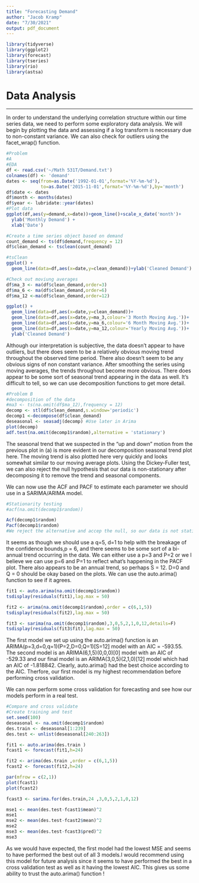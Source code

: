 ```yaml
---
title: "Forecasting Demand"
author: "Jacob Kramp"
date: "7/30/2021"
output: pdf_document
---
```


```r
library(tidyverse)
library(ggplot2)
library(forecast)
library(tseries)
library(rio)
library(astsa)
```

# Data Analysis

---

In order to understand the underlying correlation structure within our time series data, we need to perform some exploratory data analysis. We will begin by plotting the data and assessing if a log transform is necessary due to non-constant variance. We can also check for outliers using the facet_wrap() function. 
 
```r
#Problem 
#A
#EDA
df <- read.csv('~/Math 531T/Demand.txt')
colnames(df) <- 'demand'
dates <- seq(from=as.Date('1992-01-01',format='%Y-%m-%d'),
             to=as.Date('2015-11-01',format='%Y-%m-%d'),by='month')
df$date <- dates
df$month <- months(dates)
df$year <- lubridate::year(dates)
#Plot data
ggplot(df,aes(y=demand,x=date))+geom_line()+scale_x_date('month')+
  ylab('Monthly Demand') +
  xlab('Date')

#Create a time series object based on demand
count_demand <- ts(df$demand,frequency = 12)
df$clean_demand <- tsclean(count_demand)

#tsClean
ggplot() +
  geom_line(data=df,aes(x=date,y=clean_demand))+ylab('Cleaned Demand') 

#Check out moviung averages
df$ma_3 <- ma(df$clean_demand,order=3)
df$ma_6 <- ma(df$clean_demand,order=6)
df$ma_12 <-ma(df$clean_demand,order=12)

ggplot() +
  geom_line(data=df,aes(x=date,y=clean_demand))+
  geom_line(data=df,aes(x=date,y=ma_3,colour='3 Month Moving Avg.'))+
  geom_line(data=df,aes(x=date,y=ma_6,colour='6 Month Moving Avg.'))+
  geom_line(data=df,aes(x=date,y=ma_12,colour='Yearly Moving Avg.'))+
  ylab('Cleaned Demand')
```

Although our interpretation is subjective, the data doesn't appear to have outliers, but there does seem to be a relatively obvious moving trend throughout the observed time period. There also doesn't seem to be any obvious signs of non constant variance. After smoothing the series using moving averages, the trends throughout become more obvious. There does appear to be some sort of seasonal trend appearing in the data as well. It's difficult to tell, so we can use decomposition functions to get more detail.


```r
#Problem B
#decomposition of the data
#ma3 <- ts(na.omit(df$ma_12),frequency = 12)
decomp <- stl(df$clean_demand,s.window='periodic')
decomp1 <-decompose(df$clean_demand)
deseasonal <- seasadj(decomp) #Use later in Arima
plot(decomp)
adf.test(na.omit(decomp1$random),alternative = 'stationary')
```

The seasonal trend that we suspected in the "up and down" motion from the previous plot in (a) is more evident in our decomposition seasonal trend plot here. The moving trend is also plotted here very quickly and looks somewhat similar to our moving average plots. Using the Dickey-Fuller test, we can also reject the null hypothesis that our data is non-stationary after decomposing it to remove the trend and seasonal components. 

We can now use the ACF and PACF to estimate each parameter we should use in a SARIMA/ARIMA model. 


```r
#Stationarity testing
#acf(na.omit(decomp1$random))

Acf(decomp1$random)
Pacf(decomp1$random)
#We reject the alternative and accep the null, so our data is not stationary. 

```

It seems as though we should use a q=5, d=1 to help with the breakage of the confidence bounds,p = 6, and there seems to be some sort of a bi-annual trend occurring in the data. We can either use a p=3 and P=2 or we I believe we can use p=6 and P=1 to reflect what's happening in the PACF plot. There also appears to be an annual trend, so perhaps S = 12. D=0 and Q = 0 should be okay based on the plots. We can use the auto.arima() function to see if it agrees. 


```r
fit1 <- auto.arima(na.omit(decomp1$random))
tsdisplay(residuals(fit1),lag.max = 50)

fit2 <- arima(na.omit(decomp1$random),order = c(6,1,5))
tsdisplay(residuals(fit2),lag.max = 50)

fit3 <- sarima(na.omit(decomp1$random),3,0,5,2,1,0,12,details=F)
tsdisplay(residuals(fit3$fit),lag.max = 50)

```


The first model we set up using the auto.arima() function is an ARIMA(p=3,d=0,q=1)(P=2,D=0,Q=1)[S=12] model with an AIC = -593.55. The second model is an ARIMA(6,1,5)(0,0,0)[0] model with an AIC of -529.33 and our final model is an ARIMA(3,0,5)(2,1,0)[12] model which had an AIC of -1.818842. Clearly, auto.arima() had the best choice according to the AIC. Therfore, our first model is my highest recommendation before performing cross validation.

We can now perform some cross validation for forecasting and see how our models perform in a  real test. 


```r
#Compare and cross validate
#Create training and test
set.seed(100)
deseasonal <- na.omit(decomp1$random)
des.train <- deseasonal[1:239]
des.test <- unlist(deseasonal[240:263])

fit1 <- auto.arima(des.train )
fcast1 <- forecast(fit1,h=24)

fit2 <- arima(des.train ,order = c(6,1,5))
fcast2 <- forecast(fit2,h=24)

par(mfrow = c(2,1))
plot(fcast1)
plot(fcast2)
```

```r
fcast3 <- sarima.for(des.train,24 ,3,0,5,2,1,0,12)

mse1 <- mean(des.test-fcast1$mean)^2
mse1
mse2 <- mean(des.test-fcast2$mean)^2
mse2
mse3 <- mean(des.test-fcast3$pred)^2
mse3

```


As we would have expected, the first model had the lowest MSE and seems to have performed the best out of all 3 models.I would recommend using this model for future analysis since it seems to have performed the best in a cross validation test as well as it having the lowest AIC. This gives us some ability to trust the auto.arima() function ! 
